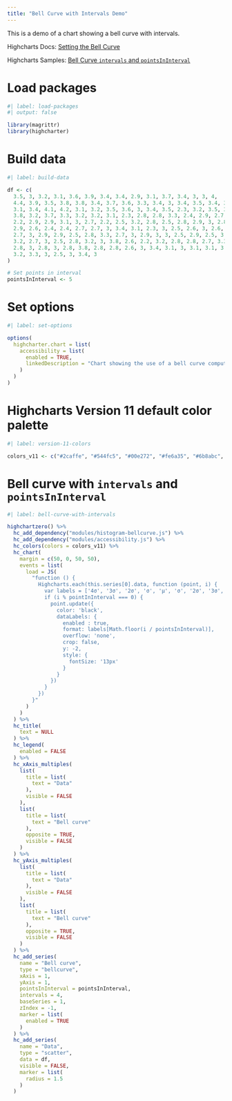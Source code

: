 ```yaml
---
title: "Bell Curve with Intervals Demo"
---
```


This is a demo of a chart showing a bell curve with intervals.

Highcharts Docs: [Setting the Bell Curve](https://www.highcharts.com/docs/chart-and-series-types/bell-curve-series#setting-the-bell-curve)

Highcharts Samples: [Bell Curve `intervals` and `pointsInInterval`](https://jsfiddle.net/gh/get/library/pure/highcharts/highcharts/tree/master/samples/highcharts/plotoptions/bellcurve-intervals-pointsininterval)

# Load packages

```r
#| label: load-packages
#| output: false

library(magrittr)
library(highcharter)
```

# Build data

```r
#| label: build-data

df <- c(
  3.5, 3, 3.2, 3.1, 3.6, 3.9, 3.4, 3.4, 2.9, 3.1, 3.7, 3.4, 3, 3, 4,
  4.4, 3.9, 3.5, 3.8, 3.8, 3.4, 3.7, 3.6, 3.3, 3.4, 3, 3.4, 3.5, 3.4, 3.2,
  3.1, 3.4, 4.1, 4.2, 3.1, 3.2, 3.5, 3.6, 3, 3.4, 3.5, 2.3, 3.2, 3.5, 3.8, 3,
  3.8, 3.2, 3.7, 3.3, 3.2, 3.2, 3.1, 2.3, 2.8, 2.8, 3.3, 2.4, 2.9, 2.7, 2, 3,
  2.2, 2.9, 2.9, 3.1, 3, 2.7, 2.2, 2.5, 3.2, 2.8, 2.5, 2.8, 2.9, 3, 2.8, 3,
  2.9, 2.6, 2.4, 2.4, 2.7, 2.7, 3, 3.4, 3.1, 2.3, 3, 2.5, 2.6, 3, 2.6, 2.3,
  2.7, 3, 2.9, 2.9, 2.5, 2.8, 3.3, 2.7, 3, 2.9, 3, 3, 2.5, 2.9, 2.5, 3.6,
  3.2, 2.7, 3, 2.5, 2.8, 3.2, 3, 3.8, 2.6, 2.2, 3.2, 2.8, 2.8, 2.7, 3.3, 3.2,
  2.8, 3, 2.8, 3, 2.8, 3.8, 2.8, 2.8, 2.6, 3, 3.4, 3.1, 3, 3.1, 3.1, 3.1, 2.7,
  3.2, 3.3, 3, 2.5, 3, 3.4, 3
)

# Set points in interval
pointsInInterval <- 5
```

# Set options

```r
#| label: set-options

options(
  highcharter.chart = list(
    accessibility = list(
      enabled = TRUE,
      linkedDescription = "Chart showing the use of a bell curve computed automatically from a dataset. The source dataset is visualized as a scatter plot. The demo visualizes four intervals for each side of the bell curve, and five points between each Nxσ."
    )
  )
)
```

# Highcharts Version 11 default color palette

```r
#| label: version-11-colors

colors_v11 <- c("#2caffe", "#544fc5", "#00e272", "#fe6a35", "#6b8abc", "#d568fb", "#2ee0ca", "#fa4b42", "#feb56a", "#91e8e1")
```

# Bell curve with `intervals` and `pointsInInterval`

```r
#| label: bell-curve-with-intervals

highchartzero() %>% 
  hc_add_dependency("modules/histogram-bellcurve.js") %>% 
  hc_add_dependency("modules/accessibility.js") %>% 
  hc_colors(colors = colors_v11) %>% 
  hc_chart(
    margin = c(50, 0, 50, 50),
    events = list(
      load = JS(
        "function () {
          Highcharts.each(this.series[0].data, function (point, i) {
            var labels = ['4σ', '3σ', '2σ', 'σ', 'μ', 'σ', '2σ', '3σ', '4σ'];
            if (i % pointInInterval === 0) {
              point.update({
                color: 'black',
                dataLabels: {
                  enabled : true,
                  format: labels[Math.floor(i / pointsInInterval)],
                  overflow: 'none',
                  crop: false,
                  y: -2,
                  style: {
                    fontSize: '13px'
                  }
                }
              })
            }
          })
        }"
      )
    )
  ) %>% 
  hc_title(
    text = NULL
  ) %>% 
  hc_legend(
    enabled = FALSE
  ) %>% 
  hc_xAxis_multiples(
    list(
      title = list(
        text = "Data"
      ),
      visible = FALSE
    ),
    list(
      title = list(
        text = "Bell curve"
      ),
      opposite = TRUE,
      visible = FALSE
    )
  ) %>% 
  hc_yAxis_multiples(
    list(
      title = list(
        text = "Data"
      ),
      visible = FALSE
    ),
    list(
      title = list(
        text = "Bell curve"
      ),
      opposite = TRUE,
      visible = FALSE
    )
  ) %>% 
  hc_add_series(
    name = "Bell curve", 
    type = "bellcurve",
    xAxis = 1,
    yAxis = 1,
    pointsInInterval = pointsInInterval,
    intervals = 4,
    baseSeries = 1,
    zIndex = -1,
    marker = list(
      enabled = TRUE
    )
  ) %>% 
  hc_add_series(
    name = "Data",
    type = "scatter",
    data = df,
    visible = FALSE,
    marker = list(
      radius = 1.5
    )
  )
```
